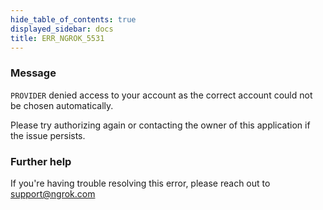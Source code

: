 ```yaml
---
hide_table_of_contents: true
displayed_sidebar: docs
title: ERR_NGROK_5531
---
```




### Message

`PROVIDER` denied access to your account as the correct account could not be chosen automatically.

Please try authorizing again or contacting the owner of this application if the issue persists.

<ErrorDetails error="err_ngrok_5531" />

### Further help

If you're having trouble resolving this error, please reach out to [support@ngrok.com](mailto:support@ngrok.com?subject=Help%20with%20ERR_NGROK_5531)
